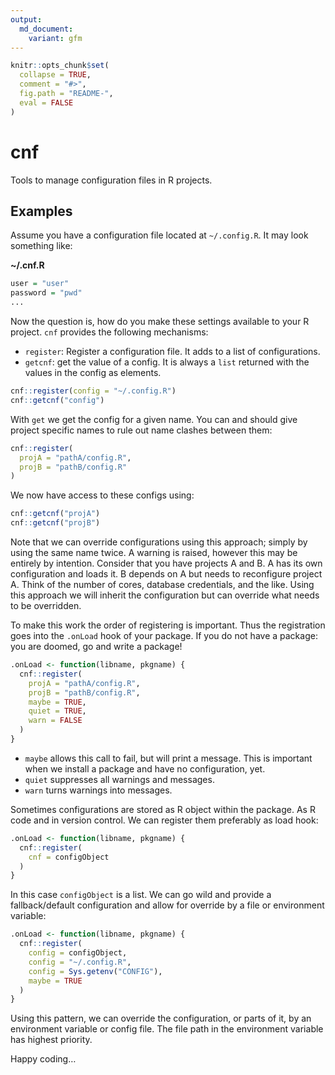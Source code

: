 ```yaml
---
output:
  md_document:
    variant: gfm
---
```


<!-- README.md is generated from README.Rmd. Please edit that file -->

```r
knitr::opts_chunk$set(
  collapse = TRUE,
  comment = "#>",
  fig.path = "README-",
  eval = FALSE
)
```

# cnf

Tools to manage configuration files in R projects.

## Examples

Assume you have a configuration file located at `~/.config.R`. It may look
something like:

**~/.cnf.R**

```r
user = "user"
password = "pwd"
...
```

Now the question is, how do you make these settings available to your R project.
`cnf` provides the following mechanisms:

- `register`: Register a configuration file. It adds to a list of configurations.
- `getcnf`: get the value of a config. It is always a `list` returned with the
values in the config as elements.

```r
cnf::register(config = "~/.config.R")
cnf::getcnf("config")
```

With `get` we get the config for a given name. You can and should give project
specific names to rule out name clashes between them:

```r
cnf::register(
  projA = "pathA/config.R",
  projB = "pathB/config.R"
)
```

We now have access to these configs using:

```r
cnf::getcnf("projA")
cnf::getcnf("projB")
```

Note that we can override configurations using this approach; simply by using
the same name twice. A warning is raised, however this may be entirely by
intention. Consider that you have projects A and B. A has its own configuration and
loads it. B depends on A but needs to reconfigure project A. Think of the number
of cores, database credentials, and the like. Using this approach we will
inherit the configuration but can override what needs to be overridden.

To make this work the order of registering is important. Thus the registration
goes into the `.onLoad` hook of your package. If you do not have a package: you
are doomed, go and write a package!

```r
.onLoad <- function(libname, pkgname) {
  cnf::register(
    projA = "pathA/config.R",
    projB = "pathB/config.R",
    maybe = TRUE,
    quiet = TRUE,
    warn = FALSE
  )
}
```

- `maybe` allows this call to fail, but will print a message. This is important
when we install a package and have no configuration, yet.
- `quiet` suppresses all warnings and messages.
- `warn` turns warnings into messages.

Sometimes configurations are stored as R object within the package. As R code
and in version control. We can register them preferably as load hook:

```r
.onLoad <- function(libname, pkgname) {
  cnf::register(
    cnf = configObject
  )
}
```

In this case `configObject` is a list. We can go wild and provide a
fallback/default configuration and allow for override by a file or environment
variable:

```r
.onLoad <- function(libname, pkgname) {
  cnf::register(
    config = configObject,
    config = "~/.config.R",
    config = Sys.getenv("CONFIG"),
    maybe = TRUE
  )
}
```

Using this pattern, we can override the configuration, or parts of it, by an
environment variable or config file. The file path in the environment variable
has highest priority.

Happy coding...
